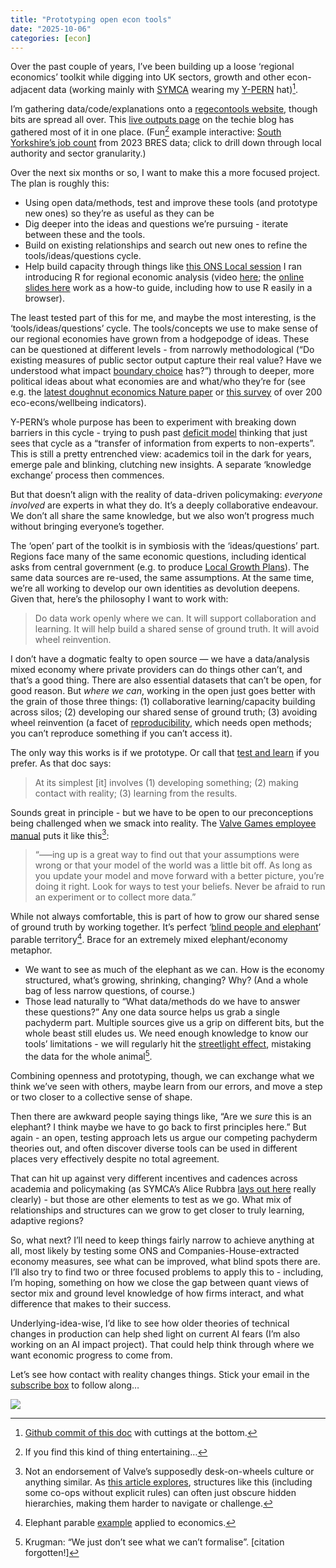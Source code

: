 ```yaml
---
title: "Prototyping open econ tools"
date: "2025-10-06"
categories: [econ]
---
```


Over the past couple of years, I've been building up a loose 'regional economics' toolkit while digging into UK sectors, growth and other econ-adjacent data (working mainly with [SYMCA](https://www.southyorkshire-ca.gov.uk/) wearing my [Y-PERN](https://y-pern.org.uk/) hat)[^githublink].

I'm gathering data/code/explanations onto a [regecontools website](https://danolner.github.io/RegionalEconomicTools/), though bits are spread all over. This [live outputs page](https://danolner.github.io/posts/outputs_livelist/) on the techie blog has gathered most of it in one place. (Fun[^isitfun] example interactive: [South Yorkshire's job count](https://danolner.github.io/RegionalEconomicTools/miscdocs/SYLAs_CompaniesHouse2025_treemap.html) from 2023 BRES data; click to drill down through local authority and sector granularity.)

Over the next six months or so, I want to make this a more focused project. The plan is roughly this:

* Using open data/methods, test and improve these tools (and prototype new ones) so they're as useful as they can be 
* Dig deeper into the ideas and questions we're pursuing - iterate between these and the tools.
* Build on existing relationships and search out new ones to refine the tools/ideas/questions cycle.
* Help build capacity through things like [this ONS Local session](https://vimeo.com/user99857619/review/1103090076/32e50123d2) I ran introducing R for regional economic analysis (video [here](https://vimeo.com/user99857619/review/1103090076/32e50123d2); the [online slides here](https://danolner.github.io/RegionalEconomicTools/R_regecon_taster_2025_revealjs.html#/title-slide) work as a how-to guide, including how to use R easily in a browser).

The least tested part of this for me, and maybe the most interesting, is the 'tools/ideas/questions' cycle. The tools/concepts we use to make sense of our regional economies have grown from a hodgepodge of ideas. These can be questioned at different levels - from narrowly methodological ("Do existing measures of public sector output capture their real value? Have we understood what impact [boundary choice](https://en.wikipedia.org/wiki/Modifiable_areal_unit_problem) has?") through to deeper, more political ideas about what economies are and what/who they're for (see e.g. the [latest doughnut economics Nature paper](https://www.nature.com/articles/s41586-025-09385-1) or [this survey](https://www.sciencedirect.com/science/article/pii/S1470160X25010088?via%3Dihub#b0125) of over 200 eco-econs/wellbeing indicators).

Y-PERN's whole purpose has been to experiment with breaking down barriers in this cycle - trying to push past [deficit model](https://en.wikipedia.org/wiki/Information_deficit_model) thinking that just sees that cycle as a “transfer of information from experts to non-experts”. This is still a pretty entrenched view: academics toil in the dark for years, emerge pale and blinking, clutching new insights. A separate 'knowledge exchange' process then commences.

But that doesn't align with the reality of data-driven policymaking: *everyone involved* are experts in what they do. It's a deeply collaborative endeavour. We don’t all share the same knowledge, but we also won’t progress much without bringing everyone’s together.

The 'open' part of the toolkit is in symbiosis with the 'ideas/questions' part. Regions face many of the same economic questions, including identical asks from central government (e.g. to produce [Local Growth Plans](https://www.gov.uk/government/publications/local-growth-plans-england)). The same data sources are re-used, the same assumptions. At the same time, we're all working to develop our own identities as devolution deepens. Given that, here's the philosophy I want to work with: 

> Do data work openly where we can. It will support collaboration and learning. It will help build a shared sense of ground truth. It will avoid wheel reinvention.

I don’t have a dogmatic fealty to open source — we have a data/analysis mixed economy where private providers can do things other can’t, and that's a good thing. There are also essential datasets that can't be open, for good reason. But *where we can*, working in the open just goes better with the grain of those three things: (1) collaborative learning/capacity building across silos; (2) developing our shared sense of ground truth; (3) avoiding wheel reinvention (a facet of [reproducibility](https://www.ukrn.org/), which needs open methods; you can’t reproduce something if you can’t access it).

The only way this works is if we prototype. Or call that [test and learn](https://www.bi.team/publications/test-and-learn-a-playbook-for-mission-driven-government/) if you prefer. As that doc says:

> At its simplest [it] involves (1) developing something; (2) making contact with reality; (3) learning from the results.

Sounds great in principle - but we have to be open to our preconceptions being challenged when we smack into reality. The [Valve Games employee manual](https://cdn.fastly.steamstatic.com/apps/valve/Valve_NewEmployeeHandbook.pdf) puts it like this[^valvenope]:

> “-----ing up is a great way to find out that your assumptions were wrong or that your model of the world was a little bit off. As long as you update your model and move forward with a better picture, you’re doing it right. Look for ways to test your beliefs. Never be afraid to run an experiment or to collect more data.”

While not always comfortable, this is part of how to grow our shared sense of ground truth by working together. It's perfect '[blind people and elephant](https://en.wikipedia.org/wiki/Blind_men_and_an_elephant)' parable territory[^econelephant]. Brace for an extremely mixed elephant/economy metaphor.

* We want to see as much of the elephant as we can. How is the economy structured, what's growing, shrinking, changing? Why? (And a whole bag of less narrow questions, of course.)
* Those lead naturally to “What data/methods do we have to answer these questions?” Any one data source helps us grab a single pachyderm part. Multiple sources give us a grip on different bits, but the whole beast still eludes us. We need enough knowledge to know our tools' limitations - we will regularly hit the [streetlight effect](https://en.wikipedia.org/wiki/Streetlight_effect), mistaking the data for the whole animal[^krug].

Combining openness and prototyping, though, we can exchange what we think we've seen with others, maybe learn from our errors, and move a step or two closer to a collective sense of shape.

Then there are awkward people saying things like, "Are we *sure* this is an elephant? I think maybe we have to go back to first principles here." But again - an open, testing approach lets us argue our competing pachyderm theories out, and often discover diverse tools can be used in different places very effectively despite no total agreement.

That can hit up against very different incentives and cadences across academia and policymaking (as SYMCA's Alice Rubbra [lays out here](https://y-pern.org.uk/blog/the-relationship-between-policymaking-and-research-how-it-works-sometimes/) really clearly) - but those are other elements to test as we go. What mix of relationships and structures can we grow to get closer to truly learning, adaptive regions?

So, what next? I'll need to keep things fairly narrow to achieve anything at all, most likely by testing some ONS and Companies-House-extracted economy measures, see what can be improved, what blind spots there are. I'll also try to find two or three focused problems to apply this to - including, I'm hoping, something on how we close the gap between quant views of sector mix and ground level knowledge of how firms interact, and what difference that makes to their success. 

Underlying-idea-wise, I'd like to see how older theories of technical changes in production can help shed light on current AI fears (I'm also working on an AI impact project). That could help think through where we want economic progress to come from.

Let's see how contact with reality changes things. Stick your email in the [subscribe box](https://coveredinbees.org/about.html) to follow along...

[^githublink]: [Github commit of this doc](https://github.com/DanOlner/coveredinbees/blob/831f2cde89f016bf81fa550c9b6202f7c718613a/posts/open_econtools/index.qmd) with cuttings at the bottom.
[^econelephant]: Elephant parable [example](https://jetzek.wordpress.com/2016/07/19/first-blog-post/) applied to economics. 
[^krug]: Krugman: "We just don't see what we can't formalise". [citation forgotten!]
[^valvenope]: Not an endorsement of Valve's supposedly desk-on-wheels culture or anything similar. As [this article explores](https://www.theguardian.com/commentisfree/2018/jul/30/no-bosses-managers-flat-hierachy-workplace-tech-hollywood), structures like this (including some co-ops without explicit rules) can often just obscure hidden hierarchies, making them harder to navigate or challenge.
[^isitfun]: If you find this kind of thing entertaining...

![](Blind_men_and_elephant.jpg)